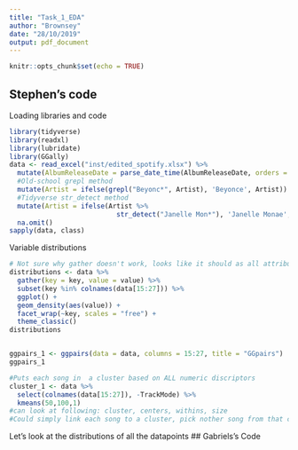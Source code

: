 ---
title: "Task_1_EDA"
author: "Brownsey"
date: "28/10/2019"
output: pdf_document
---

```{r setup, include=FALSE}
knitr::opts_chunk$set(echo = TRUE)
```

## Stephen's code
Loading libraries and code
```{r, message=FALSE}
library(tidyverse)
library(readxl)
library(lubridate)
library(GGally)
data <- read_excel("inst/edited_spotify.xlsx") %>%
  mutate(AlbumReleaseDate = parse_date_time(AlbumReleaseDate, orders = c("y", "ym","ymd"))) %>%
  #Old-school grepl method
  mutate(Artist = ifelse(grepl("Beyonc*", Artist), 'Beyonce', Artist)) %>%
  #Tidyverse str_detect method
  mutate(Artist = ifelse(Artist %>% 
                           str_detect("Janelle Mon*"), 'Janelle Monae', Artist)) %>%
  na.omit()
sapply(data, class)
```
Variable distributions
```{r, message = FALSE}
# Not sure why gather doesn't work, looks like it should as all attributes are numeric but anyway
distributions <- data %>%
  gather(key = key, value = value) %>%
  subset(key %in% colnames(data[15:27])) %>%
  ggplot() +
  geom_density(aes(value)) +
  facet_wrap(~key, scales = "free") +
  theme_classic()
distributions


ggpairs_1 <- ggpairs(data = data, columns = 15:27, title = "GGpairs")
ggpairs_1

#Puts each song in  a cluster based on ALL numeric discriptors
cluster_1 <- data %>%
  select(colnames(data[15:27]), -TrackMode) %>%
  kmeans(50,100,1)
#can look at following: cluster, centers, withins, size
#Could simply link each song to a cluster, pick nother song from that cluster based on a probabilty linked to popularity of the song and maybe an artist variables as well, as in pick same artist with higher prob if it is in the cluster
```
Let's look at the distributions of all the datapoints
## Gabriels's Code

